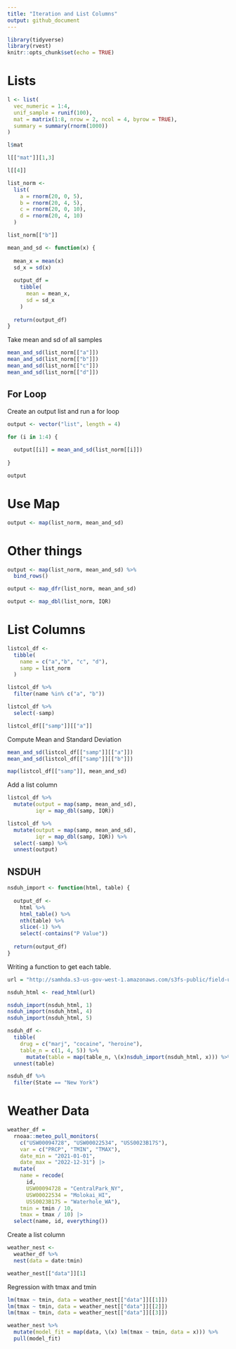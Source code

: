 ```yaml
---
title: "Iteration and List Columns"
output: github_document
---
```


```r
library(tidyverse)
library(rvest)
knitr::opts_chunk$set(echo = TRUE)
```

# Lists 

```r
l <- list(
  vec_numeric = 1:4, 
  unif_sample = runif(100), 
  mat = matrix(1:8, nrow = 2, ncol = 4, byrow = TRUE), 
  summary = summary(rnorm(1000))
)

l$mat

l[["mat"]][1,3]

l[[4]]
```


```r
list_norm <- 
  list(
    a = rnorm(20, 0, 5), 
    b = rnorm(20, 4, 5),
    c = rnorm(20, 0, 10), 
    d = rnorm(20, 4, 10)
  )

list_norm[["b"]]
```

```r
mean_and_sd <- function(x) {
  
  mean_x = mean(x)
  sd_x = sd(x)
  
  output_df = 
    tibble(
      mean = mean_x,
      sd = sd_x
    )
  
  return(output_df)
}
```

Take mean and sd of all samples
```r
mean_and_sd(list_norm[["a"]])
mean_and_sd(list_norm[["b"]])
mean_and_sd(list_norm[["c"]])
mean_and_sd(list_norm[["d"]])

```

## For Loop

Create an output list and run a for loop

```r
output <- vector("list", length = 4)

for (i in 1:4) {
  
  output[[i]] = mean_and_sd(list_norm[[i]])
  
}

output
```

# Use Map

```r
output <- map(list_norm, mean_and_sd)
```

# Other things

```r
output <- map(list_norm, mean_and_sd) %>% 
  bind_rows()

output <- map_dfr(list_norm, mean_and_sd)

output <- map_dbl(list_norm, IQR)
```


# List Columns 

```r
listcol_df <- 
  tibble(
    name = c("a","b", "c", "d"), 
    samp = list_norm
  )

listcol_df %>% 
  filter(name %in% c("a", "b")) 

listcol_df %>% 
  select(-samp)
```

```r
listcol_df[["samp"]][["a"]]
```

Compute Mean and Standard Deviation

```r
mean_and_sd(listcol_df[["samp"]][["a"]])
mean_and_sd(listcol_df[["samp"]][["b"]])

map(listcol_df[["samp"]], mean_and_sd)
```

Add a list column 

```r
listcol_df %>% 
  mutate(output = map(samp, mean_and_sd), 
         iqr = map_dbl(samp, IQR))

listcol_df %>% 
  mutate(output = map(samp, mean_and_sd), 
         iqr = map_dbl(samp, IQR)) %>% 
  select(-samp) %>% 
  unnest(output)
```

## NSDUH

```r
nsduh_import <- function(html, table) {
  
  output_df <-
    html %>% 
    html_table() %>% 
    nth(table) %>%  
    slice(-1) %>% 
    select(-contains("P Value"))
  
  return(output_df)
}


```

Writing a function to get each table. 

```r
url = "http://samhda.s3-us-gov-west-1.amazonaws.com/s3fs-public/field-uploads/2k15StateFiles/NSDUHsaeShortTermCHG2015.htm"

nsduh_html <- read_html(url)

nsduh_import(nsduh_html, 1)
nsduh_import(nsduh_html, 4)
nsduh_import(nsduh_html, 5)

nsduh_df <- 
  tibble(
    drug = c("marj", "cocaine", "heroine"), 
    table_n = c(1, 4, 5)) %>% 
      mutate(table = map(table_n, \(x)nsduh_import(nsduh_html, x))) %>% 
  unnest(table)

nsduh_df %>% 
  filter(State == "New York") 
```

# Weather Data

```r
weather_df = 
  rnoaa::meteo_pull_monitors(
    c("USW00094728", "USW00022534", "USS0023B17S"),
    var = c("PRCP", "TMIN", "TMAX"), 
    date_min = "2021-01-01",
    date_max = "2022-12-31") |>
  mutate(
    name = recode(
      id, 
      USW00094728 = "CentralPark_NY", 
      USW00022534 = "Molokai_HI",
      USS0023B17S = "Waterhole_WA"),
    tmin = tmin / 10,
    tmax = tmax / 10) |>
  select(name, id, everything())
```

Create a list column

```r
weather_nest <- 
  weather_df %>% 
  nest(data = date:tmin) 
```

```r
weather_nest[["data"]][1]
```

Regression with tmax and tmin

```r
lm(tmax ~ tmin, data = weather_nest[["data"]][[1]])
lm(tmax ~ tmin, data = weather_nest[["data"]][[2]])
lm(tmax ~ tmin, data = weather_nest[["data"]][[3]])
```

```r
weather_nest %>% 
  mutate(model_fit = map(data, \(x) lm(tmax ~ tmin, data = x))) %>% 
  pull(model_fit)
```

